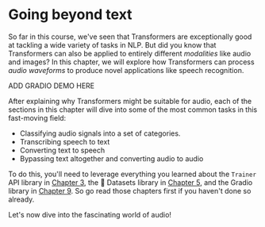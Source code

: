 # Going beyond text

So far in this course, we've seen that Transformers are exceptionally good at tackling a wide variety of tasks in NLP. But did you know that Transformers can also be applied to entirely different _modalities_ like audio and images? In this chapter, we will explore how Transformers can process _audio waveforms_ to produce novel applications like speech recognition.

ADD GRADIO DEMO HERE

After explaining why Transformers might be suitable for audio, each of the sections in this chapter will dive into some of the most common tasks in this fast-moving field:

* Classifying audio signals into a set of categories.
* Transcribing speech to text
* Converting text to speech
* Bypassing text altogether and converting audio to audio

To do this, you'll need to leverage everything you learned about the `Trainer` API library in [Chapter 3](/course/chapter3), the 🤗 Datasets library in [Chapter 5](/course/chapter5), and the Gradio library in [Chapter 9](/course/chapter9). So go read those chapters first if you haven't done so already.

Let's now dive into the fascinating world of audio!